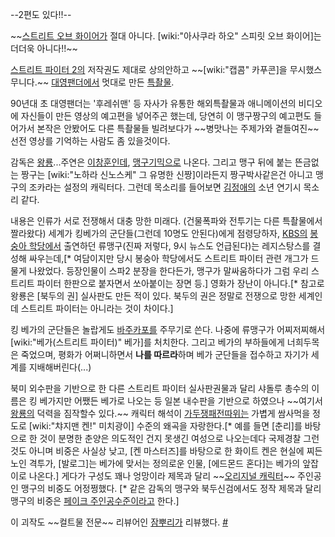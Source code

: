 {{{#!html
<img src=http://cfile2.uf.tistory.com/image/156277434FA1084A2FAFA8>
}}}
--2편도 있다!!--

~~[[스트리트 오브 화이어]]가 절대 아니다. [wiki:"아사쿠라 하오" 스피릿 오브 화이어]는 더더욱 아니다!!~~

[[스트리트 파이터 2]]의 저작권도 제대로 상의안하고 ~~[wiki:"캡콤" 카푸콘]을 무시했스무니다.~~ [[대영팬더]]에서 멋대로 만든 [[특촬물]].

90년대 초 대영팬더는 '후레쉬맨' 등 자사가 유통한 해외특촬물과 애니메이션의 비디오에 자신들이 만든 영상의 예고편을 넣어주곤 했는데, 당연히 이 맹구짱구의 예고편도 들어가서 본작은 안봤어도 다른 특촬물들 빌려보다가 ~~병맛나는 주제가와 곁들여진~~ 선전 영상를 기억하는 사람도 좀 있을것이다.

감독은 [[왕룡]]...주연은 [[이창훈]]인데, [[맹구]]기믹으로 나온다. 그리고 맹구 뒤에 붙는 뜬금없는 짱구는 [wiki:"노하라 신노스케" 그 유명한 신짱]이라든지 짱구박사같은건 아니고 맹구의 조카라는 설정의 캐릭터다. 그런데 목소리를 들어보면 [[김정애]]의 소년 연기시 목소리 같다.

내용은 인류가 서로 전쟁해서 대충 망한 미래다. (건물폭파와 전투기는 다른 특촬물에서 짤라왔다) 세계가 킹베가의 군단들(그런데 10명도 안된다)에게 점령당하자, [[KBS]]의 [[봉숭아 학당]]에서 출연하던 류맹구(진짜 저렇다, 9시 뉴스도 언급된다)는 레지스탕스를 결성해 싸우는데,[* 여담이지만 당시 봉숭아 학당에서도 스트리트 파이터 관련 개그가 드물게 나왔었다. 등장인물이 스파2 분장을 한다든가, 맹구가 말싸움하다가 그럼 우리 스트리트 파이터 한판으로 붙자면서 쏘아붙이는 장면 등.] 영화가 장난이 아니다.[* 참고로 왕룡은 [북두의 권] 실사판도 만든 적이 있다. 북두의 권은 정말로 전쟁으로 망한 세계인데 스트리트 파이터는 아니라는 것이 차이다.] 

킹 베가의 군단들은 놀랍게도 [[바주카포]]를 주무기로 쓴다. 나중에 류맹구가 어찌저찌해서 [wiki:"베가(스트리트 파이터)" 베가]를 처치한다. 그리고 베가의 부하들에게 너희두목은 죽었으며, 평화가 어쩌니하면서 '''나를 따르라'''하며 베가 군단들을 접수하고 자기가 세계를 지배해버린다(...)

북미 외수판을 기반으로 한 다른 스트리트 파이터 실사판권물과 달리 샤돌루 총수의 이름은 킹 베가지만 어쨌든 베가로 나오는 등 일본 내수판을 기반으로 하였으나 ~~여기서 [[왕룡]]의 덕력을 짐작할수 있다.~~ 캐릭터 해석이 [[가두쟁패전]]따위는 가볍게 쌈사먹을 정도로 [wiki:"챠지맨 켄!" 미치광이] 수준의 왜곡을 자랑한다.[* 예를 들면 [춘리]를 바탕으로 한 것이 분명한 춘양은 의도적인 건지 못생긴 여성으로 나오는데다 국제경찰 그런 것도 아니며 비중은 사실상 낮고, [켄 마스터즈]를 바탕으로 한 화이트 켄은 현실에 찌든 노인 격투가, [발로그]는 베가에 맞서는 정의로운 인물, [에드몬드 혼다]는 베가의 앞잡이로 나온다.] 게다가 구성도 꽤나 엉망이라 제목과 달리 ~~[[오리지널 캐릭터]]~~ 주인공인 맹구의 비중도 어정쩡했다. [* 같은 감독의 맹구와 북두신검에서도 정작 제목과 달리 맹구의 비중은 [[페이크 주인공]]수준이라고 한다.]

이 괴작도 ~~컬트물 전문~~ 리뷰어인 [[잠뿌리]]가 리뷰했다. [http://jampuri.egloos.com/4685551 #]
